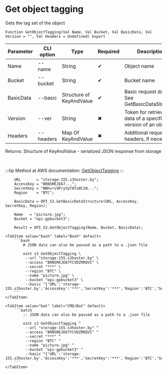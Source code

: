 ﻿---
sidebar_position: 7
---


# Get object tagging
 Gets the tag set of the object



`Function GetObjectTagging(Val Name, Val Bucket, Val BasicData, Val Version = "", Val Headers = Undefined) Export`

  | Parameter | CLI option | Type | Required | Description |
  |-|-|-|-|-|
  | Name | --name | String | &#x2714; | Object name |
  | Bucket | --bucket | String | &#x2714; | Bucket name |
  | BasicData | --basic | Structure of KeyAndValue | &#x2714; | Basic request data. See GetBasicDataStructure |
  | Version | --ver | String | &#x2716; | Token for retrieving data of a specific version of an object |
  | Headers | --headers | Map Of KeyAndValue | &#x2716; | Additional request headers, if necessary |

  
  Returns:  Structure of KeyAndValue - serialized JSON response from storage

<br/>

:::tip
Method at AWS documentation: [GetObjectTagging](https://docs.aws.amazon.com/AmazonS3/latest/API/API_GetObjectTagging.html)
:::
<br/>


```bsl title="1C:Enterprise/OneScript code example"
    URL       = "storage-155.s3hoster.by";
    AccessKey = "BRN5RKJE67...";
    SecretKey = "NNhv+i9PrytpT8Tu0C1N...";
    Region    = "BTC";

    BasicData = OPI_S3.GetBasicDataStructure(URL, AccessKey, SecretKey, Region);

    Name   = "picture.jpg";
    Bucket = "opi-gpbucket3";

    Result = OPI_S3.GetObjectTagging(Name, Bucket, BasicData);
```
 

 <Tabs>
  
    <TabItem value="bash" label="Bash" default>
        ```bash
            # JSON data can also be passed as a path to a .json file
            
            oint s3 GetObjectTagging \
             --url "storage-155.s3hoster.by" \
             --access "BRN5RKJE67YCVDZRRQVI" \
             --secret "***" \
             --region "BTC" \
             --name "picture.jpg" \
             --bucket "opi-gpbucket3" \
             --basic "{'URL':'storage-155.s3hoster.by','AccessKey':'***','SecretKey':'***','Region':'BTC','Service':'s3'}"
        ```
    </TabItem>
  
    <TabItem value="bat" label="CMD/Bat" default>
        ```batch
            :: JSON data can also be passed as a path to a .json file
            
            oint s3 GetObjectTagging ^
             --url "storage-155.s3hoster.by" ^
             --access "BRN5RKJE67YCVDZRRQVI" ^
             --secret "***" ^
             --region "BTC" ^
             --name "picture.jpg" ^
             --bucket "opi-gpbucket3" ^
             --basic "{'URL':'storage-155.s3hoster.by','AccessKey':'***','SecretKey':'***','Region':'BTC','Service':'s3'}"
        ```
    </TabItem>
</Tabs>



